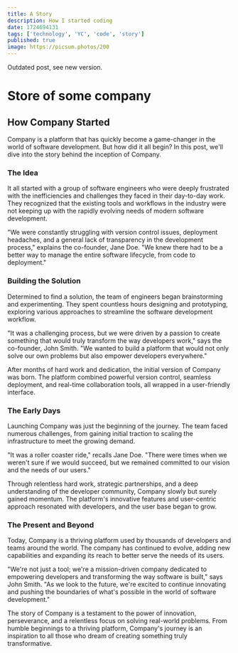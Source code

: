 ```yaml
---
title: A Story
description: How I started coding
date: 1724694131
tags: ['technology', 'YC', 'code', 'story']
published: true
image: https://picsum.photos/200
---
```


<Callout type='warning'>Outdated post, see new version.</Callout>

# Store of some company

## How Company Started

Company is a platform that has quickly become a game-changer in the world of software development. But how did it all begin? In this post, we'll dive into the story behind the inception of Company.

### The Idea

It all started with a group of software engineers who were deeply frustrated with the inefficiencies and challenges they faced in their day-to-day work. They recognized that the existing tools and workflows in the industry were not keeping up with the rapidly evolving needs of modern software development.

"We were constantly struggling with version control issues, deployment headaches, and a general lack of transparency in the development process," explains the co-founder, Jane Doe. "We knew there had to be a better way to manage the entire software lifecycle, from code to deployment."

### Building the Solution

Determined to find a solution, the team of engineers began brainstorming and experimenting. They spent countless hours designing and prototyping, exploring various approaches to streamline the software development workflow.

"It was a challenging process, but we were driven by a passion to create something that would truly transform the way developers work," says the co-founder, John Smith. "We wanted to build a platform that would not only solve our own problems but also empower developers everywhere."

After months of hard work and dedication, the initial version of Company was born. The platform combined powerful version control, seamless deployment, and real-time collaboration tools, all wrapped in a user-friendly interface.

### The Early Days

Launching Company was just the beginning of the journey. The team faced numerous challenges, from gaining initial traction to scaling the infrastructure to meet the growing demand.

"It was a roller coaster ride," recalls Jane Doe. "There were times when we weren't sure if we would succeed, but we remained committed to our vision and the needs of our users."

Through relentless hard work, strategic partnerships, and a deep understanding of the developer community, Company slowly but surely gained momentum. The platform's innovative features and user-centric approach resonated with developers, and the user base began to grow.

### The Present and Beyond

Today, Company is a thriving platform used by thousands of developers and teams around the world. The company has continued to evolve, adding new capabilities and expanding its reach to better serve the needs of its users.

"We're not just a tool; we're a mission-driven company dedicated to empowering developers and transforming the way software is built," says John Smith. "As we look to the future, we're excited to continue innovating and pushing the boundaries of what's possible in the world of software development."

The story of Company is a testament to the power of innovation, perseverance, and a relentless focus on solving real-world problems. From humble beginnings to a thriving platform, Company's journey is an inspiration to all those who dream of creating something truly transformative.

